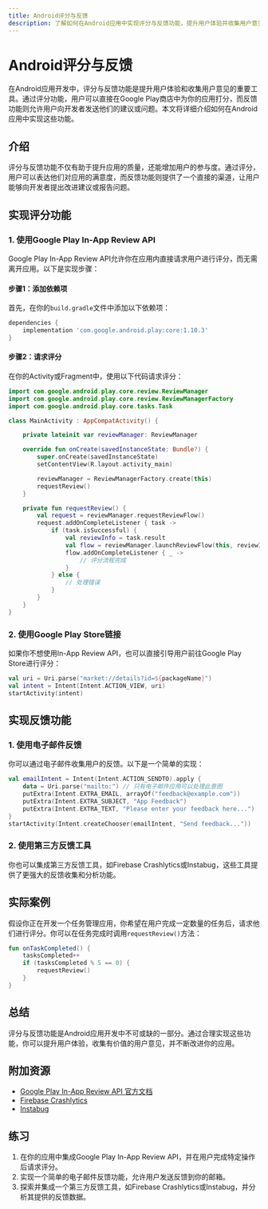 ```yaml
---
title: Android评分与反馈
description: 了解如何在Android应用中实现评分与反馈功能，提升用户体验并收集用户意见。
---
```


# Android评分与反馈

在Android应用开发中，评分与反馈功能是提升用户体验和收集用户意见的重要工具。通过评分功能，用户可以直接在Google Play商店中为你的应用打分，而反馈功能则允许用户向开发者发送他们的建议或问题。本文将详细介绍如何在Android应用中实现这些功能。

## 介绍

评分与反馈功能不仅有助于提升应用的质量，还能增加用户的参与度。通过评分，用户可以表达他们对应用的满意度，而反馈功能则提供了一个直接的渠道，让用户能够向开发者提出改进建议或报告问题。

## 实现评分功能

### 1. 使用Google Play In-App Review API

Google Play In-App Review API允许你在应用内直接请求用户进行评分，而无需离开应用。以下是实现步骤：

#### 步骤1：添加依赖项

首先，在你的`build.gradle`文件中添加以下依赖项：

```groovy
dependencies {
    implementation 'com.google.android.play:core:1.10.3'
}
```

#### 步骤2：请求评分

在你的Activity或Fragment中，使用以下代码请求评分：

```kotlin
import com.google.android.play.core.review.ReviewManager
import com.google.android.play.core.review.ReviewManagerFactory
import com.google.android.play.core.tasks.Task

class MainActivity : AppCompatActivity() {

    private lateinit var reviewManager: ReviewManager

    override fun onCreate(savedInstanceState: Bundle?) {
        super.onCreate(savedInstanceState)
        setContentView(R.layout.activity_main)

        reviewManager = ReviewManagerFactory.create(this)
        requestReview()
    }

    private fun requestReview() {
        val request = reviewManager.requestReviewFlow()
        request.addOnCompleteListener { task ->
            if (task.isSuccessful) {
                val reviewInfo = task.result
                val flow = reviewManager.launchReviewFlow(this, reviewInfo)
                flow.addOnCompleteListener { _ ->
                    // 评分流程完成
                }
            } else {
                // 处理错误
            }
        }
    }
}
```

### 2. 使用Google Play Store链接

如果你不想使用In-App Review API，也可以直接引导用户前往Google Play Store进行评分：

```kotlin
val uri = Uri.parse("market://details?id=${packageName}")
val intent = Intent(Intent.ACTION_VIEW, uri)
startActivity(intent)
```

## 实现反馈功能

### 1. 使用电子邮件反馈

你可以通过电子邮件收集用户的反馈。以下是一个简单的实现：

```kotlin
val emailIntent = Intent(Intent.ACTION_SENDTO).apply {
    data = Uri.parse("mailto:") // 只有电子邮件应用可以处理此意图
    putExtra(Intent.EXTRA_EMAIL, arrayOf("feedback@example.com"))
    putExtra(Intent.EXTRA_SUBJECT, "App Feedback")
    putExtra(Intent.EXTRA_TEXT, "Please enter your feedback here...")
}
startActivity(Intent.createChooser(emailIntent, "Send feedback..."))
```

### 2. 使用第三方反馈工具

你也可以集成第三方反馈工具，如Firebase Crashlytics或Instabug，这些工具提供了更强大的反馈收集和分析功能。

## 实际案例

假设你正在开发一个任务管理应用，你希望在用户完成一定数量的任务后，请求他们进行评分。你可以在任务完成时调用`requestReview()`方法：

```kotlin
fun onTaskCompleted() {
    tasksCompleted++
    if (tasksCompleted % 5 == 0) {
        requestReview()
    }
}
```

## 总结

评分与反馈功能是Android应用开发中不可或缺的一部分。通过合理实现这些功能，你可以提升用户体验，收集有价值的用户意见，并不断改进你的应用。

## 附加资源

- [Google Play In-App Review API 官方文档](https://developer.android.com/guide/playcore/in-app-review)
- [Firebase Crashlytics](https://firebase.google.com/products/crashlytics)
- [Instabug](https://www.instabug.com/)

## 练习

1. 在你的应用中集成Google Play In-App Review API，并在用户完成特定操作后请求评分。
2. 实现一个简单的电子邮件反馈功能，允许用户发送反馈到你的邮箱。
3. 探索并集成一个第三方反馈工具，如Firebase Crashlytics或Instabug，并分析其提供的反馈数据。
